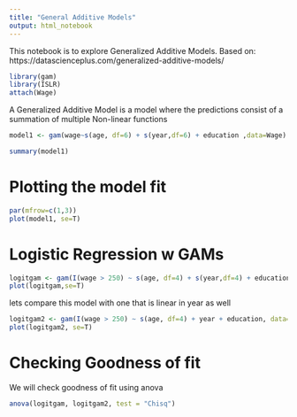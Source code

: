 ```yaml
---
title: "General Additive Models"
output: html_notebook
---
```


This notebook is to explore Generalized Additive Models.
Based on: https://datascienceplus.com/generalized-additive-models/

```r
library(gam)
library(ISLR)
attach(Wage)
```

A Generalized Additive Model is a model where the predictions consist of a summation of multiple Non-linear functions

```r
model1 <- gam(wage~s(age, df=6) + s(year,df=6) + education ,data=Wage)

summary(model1)
```
# Plotting the model fit

```r
par(mfrow=c(1,3))
plot(model1, se=T)
```
# Logistic Regression w GAMs

```r

logitgam <- gam(I(wage > 250) ~ s(age, df=4) + s(year,df=4) + education, data=Wage, family=binomial)
plot(logitgam,se=T)

```

lets compare this model with one that is linear in year as well

```r

logitgam2 <- gam(I(wage > 250) ~ s(age, df=4) + year + education, data=Wage, family=binomial)
plot(logitgam2, se=T)

```

# Checking Goodness of fit

We will check goodness of fit using anova

```r

anova(logitgam, logitgam2, test = "Chisq")

```

